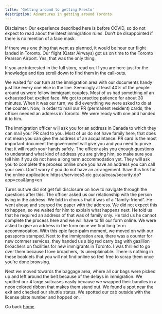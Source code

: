 ```yaml
---
title: 'Getting around to getting Presto'
description: Adventures in getting around Toronto
---
```



<Alert>
Disclaimer: Our experience described here is before COVID, so do not expect to read  about the latest immigration rules. Don't be disappointed if there is no mention of a face mask.
</Alert>

If there was one thing that went as planned, it would be hour our flight landed in Toronto. Our flight (Qatar Airways) got us on time to the Toronto Pearson Airport. Yes, that was the only thing. 




<Alert>
    If you are interested in the full story, read on. If you are here just for the knowledge and tips scroll down to find them in the call-outs.
</Alert>

We waited for our turn at the immigration area with our documents handy just like every one else in the line. Seemingly at least 40% of the people around us were fellow immigrant couples. Most of us had something of an exhausted but excited face. We got to practice patience for about 30 minutes. When it was our turn, we did everything we were asked to do at the counter. Now, in order to mail our PR (permanent resident) cards, the officer needed an address in Toronto. We were ready with one and handed it to him.

<Alert>
    The immigration officer will ask you for an address in Canada to which they can mail your PR card to you. Most of us do not have family here, that does not mean you can give the address of an acquaintance. PR card is the most important document the government will give you and you need to prove that it will reach your hands safely. The officer asks you enough questions to understand what kind of address you are giving him, so make sure you tell him if you do not have a long term accommodation yet. They will ask you to complete the process online once you have an address you can call your own. Don't worry if you do not have an arrangement. Save this link for the online application: https://services3.cic.gc.ca/ecas/security.do?app=coa&lang=en
</Alert>

Turns out we did not get full disclosure on how to navigate through the questions after this. The officer asked us our relationship with the person living in the address. We told in chorus that it was of a "family-friend". He went ahead and scarped the paper with the address. We did not expect this to happen, so we waited for him to explain what happens next. He told us that he required an address of that was of family only. He told us he cannot complete the process here and we will have to fill our form online. We were asked to give an address in the form once we find long term accommodation. With this epic face-palm moment, we moved on with our passports stamped. Next to the immigration area, there was a counter for new commer services, they handed us a big red carry bag with gazillion broachers on facilities for new immigrants in Toronto. I was thrilled to go over them because I love broachers, its unexplainable. There is nothing in these booklets that you will not find online so feel free to scrap them once you're done browsing.

Next we moved towards the baggage area, where all our bags were picked up and left around the belt because of the delays in immigration. We spotted our 4 large suitcases easily because we wrapped their handles in a neon colored ribbon that makes them stand out. We found a spot near the exit and checked our shuttle status. We spotted our cab outside with the license plate number and hopped on.

<Divider color="black"/>

Go back [home](/).